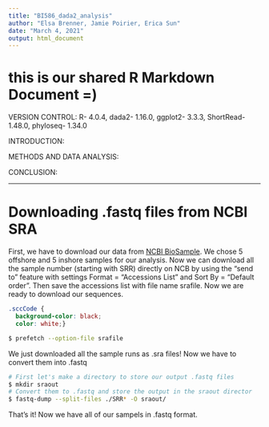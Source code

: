 ```yaml
---
title: "BI586_dada2_analysis"
author: "Elsa Brenner, Jamie Poirier, Erica Sun"
date: "March 4, 2021"
output: html_document
---
```

# this is our shared R Markdown Document =) 

VERSION CONTROL: R- 4.0.4, dada2- 1.16.0, ggplot2- 3.3.3, ShortRead- 1.48.0, phyloseq- 1.34.0

INTRODUCTION: 

METHODS AND DATA ANALYSIS: 

CONCLUSION: 

---
# Downloading .fastq files from NCBI SRA
First, we have to download our data from [NCBI BioSample](https://www.ncbi.nlm.nih.gov/biosample?LinkName=bioproject_biosample_all&from_uid=628692). We chose 5 offshore and 5 inshore samples for our analysis. Now we can download all the sample number (starting with SRR) directly on NCB by using the "send to" feature with settings Format = "Accessions List" and Sort By = "Default order". Then save the accessions list with file name srafile.
Now we are ready to download our sequences.
```css
.sccCode {
  background-color: black;
  color: white;}
```

```bash
$ prefetch --option-file srafile
```
We just downloaded all the sample runs as .sra files! Now we have to convert them into .fastq
```bash
# First let's make a directory to store our output .fastq files
$ mkdir sraout
# Convert them to .fastq and store the output in the sraout director
$ fastq-dump --split-files ./SRR* -O sraout/
```
That's it! Now we have all of our sampels in .fastq format.